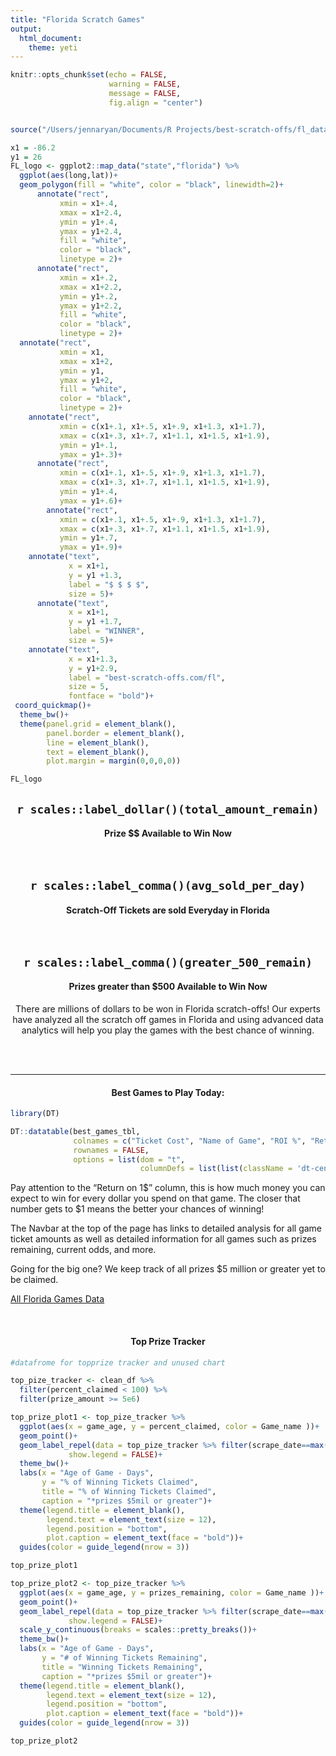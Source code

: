 ```yaml
---
title: "Florida Scratch Games"
output: 
  html_document:
    theme: yeti
---
```


```r
knitr::opts_chunk$set(echo = FALSE, 
                      warning = FALSE, 
                      message = FALSE,
                      fig.align = "center")


source("/Users/jennaryan/Documents/R Projects/best-scratch-offs/fl_data_prep.R")
```

```r

x1 = -86.2
y1 = 26
FL_logo <- ggplot2::map_data("state","florida") %>% 
  ggplot(aes(long,lat))+
  geom_polygon(fill = "white", color = "black", linewidth=2)+
      annotate("rect",
           xmin = x1+.4,
           xmax = x1+2.4,
           ymin = y1+.4,
           ymax = y1+2.4,
           fill = "white",
           color = "black",
           linetype = 2)+
      annotate("rect",
           xmin = x1+.2,
           xmax = x1+2.2,
           ymin = y1+.2,
           ymax = y1+2.2,
           fill = "white",
           color = "black",
           linetype = 2)+
  annotate("rect",
           xmin = x1,
           xmax = x1+2,
           ymin = y1,
           ymax = y1+2,
           fill = "white",
           color = "black",
           linetype = 2)+
    annotate("rect",
           xmin = c(x1+.1, x1+.5, x1+.9, x1+1.3, x1+1.7),
           xmax = c(x1+.3, x1+.7, x1+1.1, x1+1.5, x1+1.9),
           ymin = y1+.1,
           ymax = y1+.3)+
      annotate("rect",
           xmin = c(x1+.1, x1+.5, x1+.9, x1+1.3, x1+1.7),
           xmax = c(x1+.3, x1+.7, x1+1.1, x1+1.5, x1+1.9),
           ymin = y1+.4,
           ymax = y1+.6)+
        annotate("rect",
           xmin = c(x1+.1, x1+.5, x1+.9, x1+1.3, x1+1.7),
           xmax = c(x1+.3, x1+.7, x1+1.1, x1+1.5, x1+1.9),
           ymin = y1+.7,
           ymax = y1+.9)+
    annotate("text",
             x = x1+1,
             y = y1 +1.3,
             label = "$ $ $ $",
             size = 5)+
      annotate("text",
             x = x1+1,
             y = y1 +1.7,
             label = "WINNER",
             size = 5)+
    annotate("text",
             x = x1+1.3,
             y = y1+2.9,
             label = "best-scratch-offs.com/fl",
             size = 5,
             fontface = "bold")+
 coord_quickmap()+
  theme_bw()+
  theme(panel.grid = element_blank(),
        panel.border = element_blank(),
        line = element_blank(),
        text = element_blank(),
        plot.margin = margin(0,0,0,0))

FL_logo
```

::: {style="text-align:center"}
## `r scales::label_dollar()(total_amount_remain)`

#### Prize \$\$ Available to Win Now

<br>

## `r scales::label_comma()(avg_sold_per_day)`

#### Scratch-Off Tickets are sold Everyday in Florida

<br>

## `r scales::label_comma()(greater_500_remain)`

#### Prizes greater than \$500 Available to Win Now

There are millions of dollars to be won in Florida scratch-offs! Our experts have analyzed all the scratch off games in Florida and using advanced data analytics will help you play the games with the best chance of winning.
:::

<br><br>

------------------------------------------------------------------------

#### Best Games to Play Today: {style="text-align: center"}

```r
library(DT)

DT::datatable(best_games_tbl, 
              colnames = c("Ticket Cost", "Name of Game", "ROI %", "Return on $1"),
              rownames = FALSE,
              options = list(dom = "t",
                             columnDefs = list(list(className = 'dt-center', targets = 0:3))))
```

Pay attention to the "Return on 1\$" column, this is how much money you can expect to win for every dollar you spend on that game. The closer that number gets to \$1 means the better your chances of winning!

The Navbar at the top of the page has links to detailed analysis for all game ticket amounts as well as detailed information for all games such as prizes remaining, current odds, and more.

Going for the big one? We keep track of all prizes \$5 million or greater yet to be claimed.

[All Florida Games Data](best-scratch-offs.com/fl_games_data)

<br>

#### **Top Prize Tracker** {style="text-align: center"}

```r
#datafrome for topprize tracker and unused chart

top_pize_tracker <- clean_df %>% 
  filter(percent_claimed < 100) %>% 
  filter(prize_amount >= 5e6)

top_prize_plot1 <- top_pize_tracker %>% 
  ggplot(aes(x = game_age, y = percent_claimed, color = Game_name ))+
  geom_point()+
  geom_label_repel(data = top_pize_tracker %>% filter(scrape_date==max(scrape_date)), aes(label = scales::label_dollar()(prize_amount)), 
             show.legend = FALSE)+
  theme_bw()+
  labs(x = "Age of Game - Days",
       y = "% of Winning Tickets Claimed",
       title = "% of Winning Tickets Claimed",
       caption = "*prizes $5mil or greater")+
  theme(legend.title = element_blank(),
        legend.text = element_text(size = 12),
        legend.position = "bottom",
        plot.caption = element_text(face = "bold"))+
  guides(color = guide_legend(nrow = 3))

top_prize_plot1
```

```r
top_prize_plot2 <- top_pize_tracker %>% 
  ggplot(aes(x = game_age, y = prizes_remaining, color = Game_name ))+
  geom_point()+
  geom_label_repel(data = top_pize_tracker %>% filter(scrape_date==max(scrape_date)),aes(label = scales::label_dollar()(prize_amount)), 
             show.legend = FALSE)+
  scale_y_continuous(breaks = scales::pretty_breaks())+
  theme_bw()+
  labs(x = "Age of Game - Days",
       y = "# of Winning Tickets Remaining",
       title = "Winning Tickets Remaining",
       caption = "*prizes $5mil or greater")+
  theme(legend.title = element_blank(),
        legend.text = element_text(size = 12),
        legend.position = "bottom",
        plot.caption = element_text(face = "bold"))+
  guides(color = guide_legend(nrow = 3))

top_prize_plot2
```

